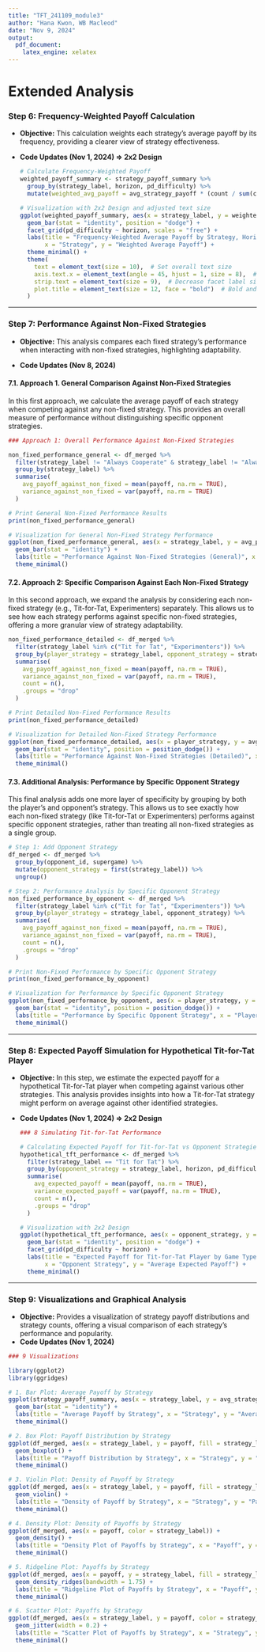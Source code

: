 ```yaml
---
title: "TFT_241109_module3"
author: "Hana Kwon, WB Macleod"
date: "Nov 9, 2024"
output:
  pdf_document:
    latex_engine: xelatex
---
```


# **Extended Analysis**

### Step 6: Frequency-Weighted Payoff Calculation

-   **Objective:** This calculation weights each strategy’s average payoff by its frequency, providing a clearer view of strategy effectiveness.

-   **Code Updates (Nov 1, 2024) =\> 2x2 Design**

    ```r

    # Calculate Frequency-Weighted Payoff 
    weighted_payoff_summary <- strategy_payoff_summary %>%
      group_by(strategy_label, horizon, pd_difficulty) %>%
      mutate(weighted_avg_payoff = avg_strategy_payoff * (count / sum(count)))

    # Visualization with 2x2 Design and adjusted text size
    ggplot(weighted_payoff_summary, aes(x = strategy_label, y = weighted_avg_payoff, fill = strategy_label)) +
      geom_bar(stat = "identity", position = "dodge") +
      facet_grid(pd_difficulty ~ horizon, scales = "free") +
      labs(title = "Frequency-Weighted Average Payoff by Strategy, Horizon, and Difficulty",
           x = "Strategy", y = "Weighted Average Payoff") +
      theme_minimal() +
      theme(
        text = element_text(size = 10),  # Set overall text size
        axis.text.x = element_text(angle = 45, hjust = 1, size = 8),  # Rotate and resize x-axis labels
        strip.text = element_text(size = 9),  # Decrease facet label size
        plot.title = element_text(size = 12, face = "bold")  # Bold and adjust title size
      )

    ```

------------------------------------------------------------------------

### Step 7: Performance Against Non-Fixed Strategies

-   **Objective:** This analysis compares each fixed strategy’s performance when interacting with non-fixed strategies, highlighting adaptability.

<!-- -->

-   **Code Updates (Nov 8, 2024)**

#### 7.1. Approach 1. General Comparison Against Non-Fixed Strategies

In this first approach, we calculate the average payoff of each strategy when competing against any non-fixed strategy. This provides an overall measure of performance without distinguishing specific opponent strategies.

```r

### Approach 1: Overall Performance Against Non-Fixed Strategies

non_fixed_performance_general <- df_merged %>%
  filter(strategy_label != "Always Cooperate" & strategy_label != "Always Defect") %>%
  group_by(strategy_label) %>%
  summarise(
    avg_payoff_against_non_fixed = mean(payoff, na.rm = TRUE),
    variance_against_non_fixed = var(payoff, na.rm = TRUE)
  )

# Print General Non-Fixed Performance Results
print(non_fixed_performance_general)

# Visualization for General Non-Fixed Strategy Performance
ggplot(non_fixed_performance_general, aes(x = strategy_label, y = avg_payoff_against_non_fixed, fill = strategy_label)) +
  geom_bar(stat = "identity") +
  labs(title = "Performance Against Non-Fixed Strategies (General)", x = "Strategy", y = "Average Payoff") +
  theme_minimal()
```

#### **7.2. Approach 2:** Specific Comparison Against Each Non-Fixed Strategy

In this second approach, we expand the analysis by considering each non-fixed strategy (e.g., Tit-for-Tat, Experimenters) separately. This allows us to see how each strategy performs against specific non-fixed strategies, offering a more granular view of strategy adaptability.

```r

non_fixed_performance_detailed <- df_merged %>%
  filter(strategy_label %in% c("Tit for Tat", "Experimenters")) %>%
  group_by(player_strategy = strategy_label, opponent_strategy = strategy_label) %>%
  summarise(
    avg_payoff_against_non_fixed = mean(payoff, na.rm = TRUE),
    variance_against_non_fixed = var(payoff, na.rm = TRUE),
    count = n(),
    .groups = "drop"
  )

# Print Detailed Non-Fixed Performance Results
print(non_fixed_performance_detailed)

# Visualization for Detailed Non-Fixed Strategy Performance
ggplot(non_fixed_performance_detailed, aes(x = player_strategy, y = avg_payoff_against_non_fixed, fill = opponent_strategy)) +
  geom_bar(stat = "identity", position = position_dodge()) +
  labs(title = "Performance Against Non-Fixed Strategies (Detailed)", x = "Player Strategy", y = "Average Payoff Against Non-Fixed") +
  theme_minimal()
```

#### **7.3. Additional Analysis: Performance by Specific Opponent Strategy**

This final analysis adds one more layer of specificity by grouping by both the player’s and opponent’s strategy. This allows us to see exactly how each non-fixed strategy (like Tit-for-Tat or Experimenters) performs against specific opponent strategies, rather than treating all non-fixed strategies as a single group.

```r
# Step 1: Add Opponent Strategy
df_merged <- df_merged %>%
  group_by(opponent_id, supergame) %>%
  mutate(opponent_strategy = first(strategy_label)) %>%
  ungroup()

# Step 2: Performance Analysis by Specific Opponent Strategy
non_fixed_performance_by_opponent <- df_merged %>%
  filter(strategy_label %in% c("Tit for Tat", "Experimenters")) %>%
  group_by(player_strategy = strategy_label, opponent_strategy) %>%
  summarise(
    avg_payoff_against_non_fixed = mean(payoff, na.rm = TRUE),
    variance_against_non_fixed = var(payoff, na.rm = TRUE),
    count = n(),
    .groups = "drop"
  )

# Print Non-Fixed Performance by Specific Opponent Strategy
print(non_fixed_performance_by_opponent)

# Visualization for Performance by Specific Opponent Strategy
ggplot(non_fixed_performance_by_opponent, aes(x = player_strategy, y = avg_payoff_against_non_fixed, fill = opponent_strategy)) +
  geom_bar(stat = "identity", position = position_dodge()) +
  labs(title = "Performance by Specific Opponent Strategy", x = "Player Strategy", y = "Average Payoff Against Specific Non-Fixed Strategies") +
  theme_minimal()
```

------------------------------------------------------------------------

### Step 8: Expected Payoff Simulation for Hypothetical Tit-for-Tat Player

-   **Objective:** In this step, we estimate the expected payoff for a hypothetical Tit-for-Tat player when competing against various other strategies. This analysis provides insights into how a Tit-for-Tat strategy might perform on average against other identified strategies.

-   **Code Updates (Nov 1, 2024) =\> 2x2 Design**

    ```r


    ### 8 Simulating Tit-for-Tat Performance

    # Calculating Expected Payoff for Tit-for-Tat vs Opponent Strategies
    hypothetical_tft_performance <- df_merged %>%
      filter(strategy_label == "Tit for Tat") %>%
      group_by(opponent_strategy = strategy_label, horizon, pd_difficulty) %>%
      summarise(
        avg_expected_payoff = mean(payoff, na.rm = TRUE),
        variance_expected_payoff = var(payoff, na.rm = TRUE),
        count = n(),
        .groups = "drop"
      )

    # Visualization with 2x2 Design
    ggplot(hypothetical_tft_performance, aes(x = opponent_strategy, y = avg_expected_payoff, fill = opponent_strategy)) +
      geom_bar(stat = "identity", position = "dodge") +
      facet_grid(pd_difficulty ~ horizon) +
      labs(title = "Expected Payoff for Tit-for-Tat Player by Game Type",
           x = "Opponent Strategy", y = "Average Expected Payoff") +
      theme_minimal()

    ```

------------------------------------------------------------------------

### **Step** 9**:** Visualizations and Graphical Analysis

-   **Objective:** Provides a visualization of strategy payoff distributions and strategy counts, offering a visual comparison of each strategy’s performance and popularity.
-   **Code Updates (Nov 1, 2024)**

```r

### 9 Visualizations

library(ggplot2)
library(ggridges)

# 1. Bar Plot: Average Payoff by Strategy
ggplot(strategy_payoff_summary, aes(x = strategy_label, y = avg_strategy_payoff, fill = strategy_label)) +
  geom_bar(stat = "identity") +
  labs(title = "Average Payoff by Strategy", x = "Strategy", y = "Average Payoff") +
  theme_minimal()

# 2. Box Plot: Payoff Distribution by Strategy
ggplot(df_merged, aes(x = strategy_label, y = payoff, fill = strategy_label)) +
  geom_boxplot() +
  labs(title = "Payoff Distribution by Strategy", x = "Strategy", y = "Payoff") +
  theme_minimal()

# 3. Violin Plot: Density of Payoff by Strategy
ggplot(df_merged, aes(x = strategy_label, y = payoff, fill = strategy_label)) +
  geom_violin() +
  labs(title = "Density of Payoff by Strategy", x = "Strategy", y = "Payoff") +
  theme_minimal()

# 4. Density Plot: Density of Payoffs by Strategy
ggplot(df_merged, aes(x = payoff, color = strategy_label)) +
  geom_density() +
  labs(title = "Density Plot of Payoffs by Strategy", x = "Payoff", y = "Density") +
  theme_minimal()

# 5. Ridgeline Plot: Payoffs by Strategy
ggplot(df_merged, aes(x = payoff, y = strategy_label, fill = strategy_label)) +
  geom_density_ridges(bandwidth = 1.75) +
  labs(title = "Ridgeline Plot of Payoffs by Strategy", x = "Payoff", y = "Strategy") +
  theme_minimal()

# 6. Scatter Plot: Payoffs by Strategy
ggplot(df_merged, aes(x = strategy_label, y = payoff, color = strategy_label)) +
  geom_jitter(width = 0.2) +
  labs(title = "Scatter Plot of Payoffs by Strategy", x = "Strategy", y = "Payoff") +
  theme_minimal()

```
